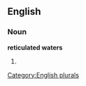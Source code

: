 
==English==

===Noun===
'''reticulated waters'''

# {{plural of|[[reticulated water]]}}

[[Category:English plurals]]